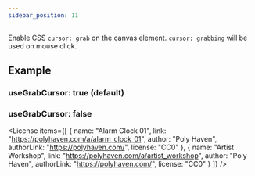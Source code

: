 ```yaml
---
sidebar_position: 11
---
```



<OptionDescriptor type="boolean" defaultVal="false" />

Enable CSS `cursor: grab` on the canvas element.
`cursor: grabbing` will be used on mouse click.

## Example
### useGrabCursor: true (default)
<View3D src="/egjs-view3d/model/draco/alarm.glb" useGrabCursor={true} envmap="/egjs-view3d/texture/artist_workshop_1k.hdr" showExampleCode />

### useGrabCursor: false
<View3D src="/egjs-view3d/model/draco/alarm.glb" useGrabCursor={false} envmap="/egjs-view3d/texture/artist_workshop_1k.hdr" showExampleCode />

<License items={[
  {
    name: "Alarm Clock 01",
    link: "https://polyhaven.com/a/alarm_clock_01",
    author: "Poly Haven",
    authorLink: "https://polyhaven.com/",
    license: "CC0"
  },
  {
    name: "Artist Workshop",
    link: "https://polyhaven.com/a/artist_workshop",
    author: "Poly Haven",
    authorLink: "https://polyhaven.com/",
    license: "CC0"
  }
]} />
